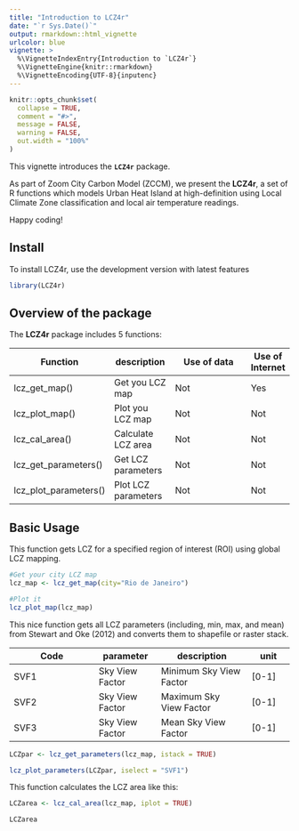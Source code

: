```yaml
---
title: "Introduction to LCZ4r"
date: "`r Sys.Date()`"
output: rmarkdown::html_vignette
urlcolor: blue
vignette: >
  %\VignetteIndexEntry{Introduction to `LCZ4r`}
  %\VignetteEngine{knitr::rmarkdown}
  %\VignetteEncoding{UTF-8}{inputenc}
---
```


```r
knitr::opts_chunk$set(
  collapse = TRUE,
  comment = "#>",
  message = FALSE,
  warning = FALSE,
  out.width = "100%"
)

```

This vignette introduces the **`LCZ4r`** package.

As part of Zoom City Carbon Model (ZCCM), we present the **LCZ4r**, a set of R functions which models Urban Heat Island at high-definition using Local Climate Zone classification and local air temperature readings. 

Happy coding!

## Install 

To install LCZ4r, use the development version with latest features

```r

library(LCZ4r)

```


## Overview of the package

The **LCZ4r** package includes 5 functions:

|    Function	   |    description   |     Use of data   | Use of Internet |
|------------------|-------------|-------------------|---------|
| lcz_get_map()       | Get you LCZ map        | Not    | Yes  |
| lcz_plot_map()	     |  Plot you LCZ map      | Not     | Not |
| lcz_cal_area()	     | Calculate LCZ area      | Not    | Not |
| lcz_get_parameters()	   | Get LCZ parameters    | Not    | Not |
| lcz_plot_parameters()	   | Plot LCZ parameters   | Not    | Not |


## Basic Usage

This function gets LCZ for a specified region of interest (ROI) using global LCZ mapping.

```r

#Get your city LCZ map
lcz_map <- lcz_get_map(city="Rio de Janeiro")

#Plot it
lcz_plot_map(lcz_map)

```


This nice function gets all LCZ parameters (including, min, max, and mean) from Stewart and Oke (2012) and converts them to shapefile or raster stack.


|    Code	   |    parameter   |     description   | unit |
|------------------|-------------|-------------------|---------|
| SVF1	       | Sky View Factor        | Minimum Sky View Factor |[0-1] |
| SVF2     | Sky View Factor      | Maximum Sky View Factor |[0-1] |
| SVF3	     | Sky View Factor      | Mean Sky View Factor |[0-1] |

```r

LCZpar <- lcz_get_parameters(lcz_map, istack = TRUE)

lcz_plot_parameters(LCZpar, iselect = "SVF1")

```


This function calculates the LCZ area like this:

```r

LCZarea <- lcz_cal_area(lcz_map, iplot = TRUE)

LCZarea

```







